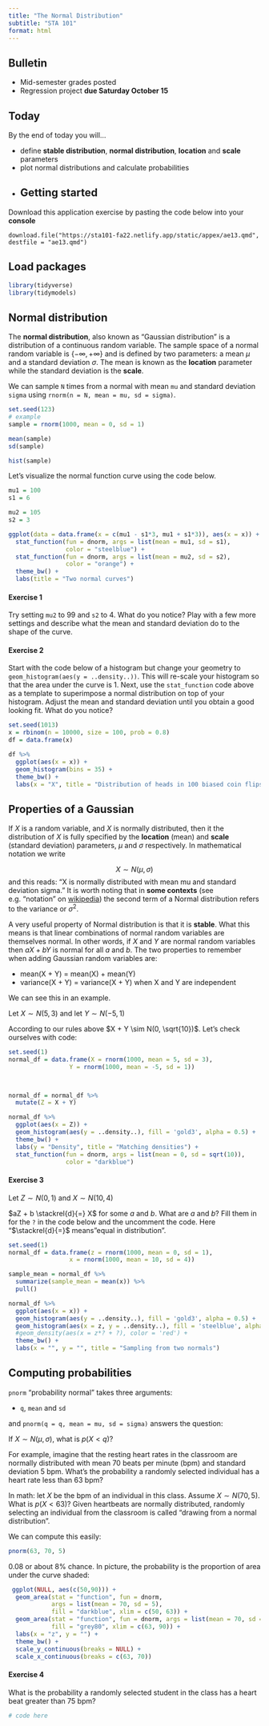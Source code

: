 ```yaml
---
title: "The Normal Distribution"
subtitle: "STA 101"
format: html
---
```


## Bulletin

- Mid-semester grades posted
- Regression project **due Saturday October 15**

## Today

By the end of today you will...

- define **stable distribution**, **normal distribution**, **location** and **scale** parameters
- plot normal distributions and calculate probabilities
- 
## Getting started

Download this application exercise by pasting the code below into your **console**

```
download.file("https://sta101-fa22.netlify.app/static/appex/ae13.qmd",
destfile = "ae13.qmd")
```

## Load packages

```r
library(tidyverse)
library(tidymodels)
```

## Normal distribution

The **normal distribution**, also known as "Gaussian distribution" is a distribution of a continuous random variable. The sample space of a normal random variable is $\{- \infty, + \infty \}$ and is defined by two parameters: a mean $\mu$ and a standard deviation $\sigma$. The mean is known as the **location** parameter while the standard deviation is the **scale**.

We can sample `N` times from a normal with mean `mu` and standard deviation `sigma` using `rnorm(n = N, mean = mu, sd = sigma)`.

```r
set.seed(123)
# example
sample = rnorm(1000, mean = 0, sd = 1)

mean(sample)
sd(sample)

hist(sample)
```


Let's visualize the normal function curve using the code below.

```r

mu1 = 100
s1 = 6

mu2 = 105
s2 = 3

ggplot(data = data.frame(x = c(mu1 - s1*3, mu1 + s1*3)), aes(x = x)) +
  stat_function(fun = dnorm, args = list(mean = mu1, sd = s1),
                color = "steelblue") +
  stat_function(fun = dnorm, args = list(mean = mu2, sd = s2),
                color = "orange") + 
  theme_bw() +
  labs(title = "Two normal curves")
```

#### Exercise 1

Try setting `mu2` to 99 and `s2` to 4. What do you notice? Play with a few more settings and describe what the mean and standard deviation do to the shape of the curve.

#### Exercise 2

Start with the code below of a histogram but change your geometry to `geom_histogram(aes(y = ..density..))`. This will re-scale your histogram so that the area under the curve is 1. Next, use the `stat_function` code above as a template to superimpose a normal distribution on top of your histogram. Adjust the mean and standard deviation until you obtain a good looking fit. What do you notice?

```r
set.seed(1013)
x = rbinom(n = 10000, size = 100, prob = 0.8)
df = data.frame(x) 

df %>%
  ggplot(aes(x = x)) + 
  geom_histogram(bins = 35) +
  theme_bw() +
  labs(x = "X", title = "Distribution of heads in 100 biased coin flips")
```


## Properties of a Gaussian

If $X$ is a random variable, and $X$ is normally distributed, then it the distribution of $X$ is fully specified by the **location** (mean) and **scale** (standard deviation) parameters, $\mu$ and $\sigma$ respectively. In mathematical notation we write

$$
X \sim N(\mu, \sigma)
$$
and this reads: "X is normally distributed with mean mu and standard deviation sigma." It is worth noting that in **some contexts** (see e.g. "notation" on [wikipedia](https://en.wikipedia.org/wiki/Normal_distribution)) the second term of a Normal distribution refers to the variance or $\sigma^2$. 

A very useful property of Normal distribution is that it is **stable**. What this means is that linear combinations of normal random variables are themselves normal. In other words, if $X$ and $Y$ are normal random variables then $aX + bY$ is normal for all $a$ and $b$. The two properties to remember when adding Gaussian random variables are:

- mean(X + Y) = mean(X) + mean(Y)
- variance(X + Y) = variance(X + Y) when X and Y are independent

We can see this in an example.

Let $X \sim N(5, 3)$ and let $Y \sim N(-5, 1)$

According to our rules above $X + Y \sim N(0, \sqrt{10})$. Let's check ourselves with code:

```r
set.seed(1)
normal_df = data.frame(X = rnorm(1000, mean = 5, sd = 3),
                 Y = rnorm(1000, mean = -5, sd = 1))



normal_df = normal_df %>%
  mutate(Z = X + Y)

normal_df %>%
  ggplot(aes(x = Z)) +
  geom_histogram(aes(y = ..density..), fill = 'gold3', alpha = 0.5) +
  theme_bw() +
  labs(y = "Density", title = "Matching densities") +
  stat_function(fun = dnorm, args = list(mean = 0, sd = sqrt(10)),
                color = "darkblue")
```

#### Exercise 3

Let $Z \sim N(0, 1)$ and $X \sim N(10, 4)$

$aZ + b \stackrel{d}{=} X$ for some $a$ and $b$. What are $a$ and $b$? Fill them in for the `?` in the code below and the uncomment the code. Here "$\stackrel{d}{=}$ means "equal in distribution".

```r
set.seed(1)
normal_df = data.frame(z = rnorm(1000, mean = 0, sd = 1),
                 x = rnorm(1000, mean = 10, sd = 4))

sample_mean = normal_df %>%
  summarize(sample_mean = mean(x)) %>%
  pull()

normal_df %>%
  ggplot(aes(x = x)) +
  geom_histogram(aes(y = ..density..), fill = 'gold3', alpha = 0.5) +
  geom_histogram(aes(x = z, y = ..density..), fill = 'steelblue', alpha = 0.7) +
  #geom_density(aes(x = z*? + ?), color = 'red') + 
  theme_bw() +
  labs(x = "", y = "", title = "Sampling from two normals")
```

## Computing probabilities

`pnorm` "probability normal" takes three arguments:

- `q`, `mean` and `sd`

and `pnorm(q = q, mean = mu, sd = sigma)` answers the question:

If $X \sim N(\mu, \sigma)$, what is $p(X < q)$?

For example, imagine that the resting heart rates in the classroom are normally distributed with mean 70 beats per minute (bpm) and standard deviation 5 bpm. What's the probability a randomly selected individual has a heart rate less than 63 bpm?

In math: let $X$ be the bpm of an individual in this class. Assume $X \sim N(70, 5)$. What is $p(X < 63)$? Given heartbeats are normally distributed, randomly selecting an individual from the classroom is called "drawing from a normal distribution".

We can compute this easily:

```r
pnorm(63, 70, 5)
```

0.08 or about 8% chance. In picture, the probability is the proportion of area under the curve shaded:

```r
 ggplot(NULL, aes(c(50,90))) +
  geom_area(stat = "function", fun = dnorm,
            args = list(mean = 70, sd = 5),
            fill = "darkblue", xlim = c(50, 63)) +
  geom_area(stat = "function", fun = dnorm, args = list(mean = 70, sd = 5),
            fill = "grey80", xlim = c(63, 90)) +
  labs(x = "z", y = "") +
  theme_bw() + 
  scale_y_continuous(breaks = NULL) +
  scale_x_continuous(breaks = c(63, 70))
```

#### Exercise 4

What is the probability a randomly selected student in the class has a heart beat greater than 75 bpm?

```r
# code here
```